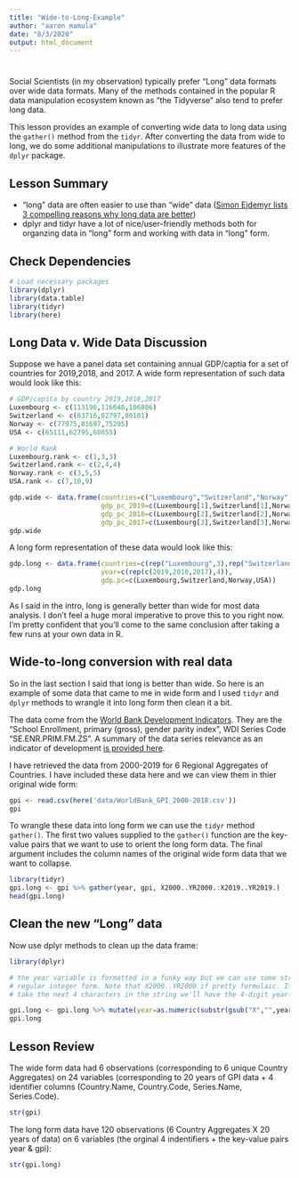 ```yaml
---
title: "Wide-to-Long-Example"
author: "aaron mamula"
date: "8/3/2020"
output: html_document
---
```


# {.tabset .tabset-fade .tabset-pills}

Social Scientists (in my observation) typically prefer "Long" data formats over wide data formats. Many of the methods contained in the popular R data manipulation ecosystem known as "the Tidyverse" also tend to prefer long data.

This lesson provides an example of converting wide data to long data using the ```gather()``` method from the ```tidyr```. After converting the data from wide to long, we do some additional manipulations to illustrate more features of the ```dplyr``` package.

## Lesson Summary

* "long" data are often easier to use than "wide" data ([Simon Ejdemyr lists 3 compelling reasons why long data are better](https://sejdemyr.github.io/r-tutorials/basics/wide-and-long/))
* dplyr and tidyr have a lot of nice/user-friendly methods both for organzing data in "long" form and working with data in "long" form. 


## Check Dependencies

```r
# Load necessary packages
library(dplyr)
library(data.table)
library(tidyr)
library(here)
```

## Long Data v. Wide Data Discussion

Suppose we have a panel data set containing annual GDP/captia for a set of countries for 2019,2018, and 2017. A wide form representation of such data would look like this: 

```r
# GDP/capita by country 2019,2018,2017
Luxembourg <- c(113196,116640,106806)
Switzerland <- c(83716,82797,80101)
Norway <- c(77975,81697,75295)
USA <- c(65111,62795,60055)

# World Rank
Luxembourg.rank <- c(1,3,3)
Switzerland.rank <- c(2,4,4)
Norway.rank <- c(3,5,5)
USA.rank <- c(7,10,9)

gdp.wide <- data.frame(countries=c("Luxembourg","Switzerland","Norway","USA"),
                       gdp_pc_2019=c(Luxembourg[1],Switzerland[1],Norway[1],USA[1]),
                       gdp_pc_2018=c(Luxembourg[2],Switzerland[2],Norway[2],USA[2]),
                       gdp_pc_2017=c(Luxembourg[3],Switzerland[3],Norway[3],USA[3]))
gdp.wide
```

A long form representation of these data would look like this:

```r
gdp.long <- data.frame(countries=c(rep("Luxembourg",3),rep("Switzerland",3),rep("Norway",3),rep("US",3)),
                       year=c(rep(c(2019,2018,2017),4)),
                       gdp.pc=c(Luxembourg,Switzerland,Norway,USA))
gdp.long
```

As I said in the intro, long is generally better than wide for most data analysis. I don't feel a huge moral imperative to prove this to you right now. I'm pretty confident that you'll come to the same conclusion after taking a few runs at your own data in R.

## Wide-to-long conversion with real data

So in the last section I said that long is better than wide. So here is an example of some data that came to me in wide form and I used ```tidyr``` and ```dplyr``` methods to wrangle it into long form then clean it a bit.

The data come from the [World Bank Development Indicators](https://databank.worldbank.org/reports.aspx?source=world-development-indicators#). They are the "School Enrollment, primary (gross), gender parity index", WDI Series Code "SE.ENR.PRIM.FM.ZS". A summary of the data series relevance as an indicator of development [is provided here](https://www.indexmundi.com/facts/indicators/SE.ENR.PRIM.FM.ZS).

I have retrieved the data from 2000-2019 for 6 Regional Aggregates of Countries. I have included these data here and we can view them in thier original wide form: 

```r
gpi <- read.csv(here('data/WorldBank_GPI_2000-2018.csv'))
gpi
```

To wrangle these data into long form we can use the ```tidyr``` method ```gather()```. The first two values supplied to the ```gather()``` function are the key-value pairs that we want to use to orient the long form data. The final argument includes the column names of the original wide form data that we want to collapse.  

```r
library(tidyr)
gpi.long <- gpi %>% gather(year, gpi, X2000..YR2000.:X2019..YR2019.)
head(gpi.long)
```

## Clean the new "Long" data 

Now use dplyr methods to clean up the data frame:

```r
library(dplyr)

# the year variable is formatted in a funky way but we can use some string methods to get it into a
# regular integer form. Note that X2000..YR2000 if pretty formulaic. If we just remove the leading "X"" then
# take the next 4 characters in the string we'll have the 4-digit year.

gpi.long <- gpi.long %>% mutate(year=as.numeric(substr(gsub("X","",year),1,4)))
gpi.long

```

## Lesson Review

The wide form data had 6 observations (corresponding to 6 unique Country Aggregates) on 24 variables (corresponding to 20 years of GPI data + 4 identifier columns (Country.Name, Country.Code, Series.Name, Series.Code).

```r
str(gpi)
```

The long form data have 120 observations (6 Country Aggregates X 20 years of data) on 6 variables (the orginal 4 indentifiers + the key-value pairs year & gpi):

```r
str(gpi.long)
```